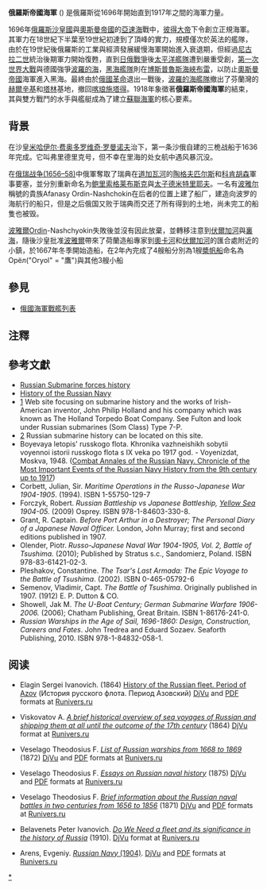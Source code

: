{{for|现代俄国海军|俄罗斯海军}}
{{Infobox military unit
| unit_name               = 俄羅斯帝國海軍
| image                   = 
| caption                 = 
| dates                   = 1696–1917
| country                 = {{Flag icon|Russia}} [[俄罗斯沙皇国|俄罗斯沙皇国]]<br />{{flag|Russian Empire}}
| allegiance              = 
| branch                  = 
| type                    = [[海軍|海軍]]
| role                    = 
| size                    = 
| command_structure       = 
| current_commander       = 
| garrison                = 
| ceremonial_chief        = 
| colonel_of_the_regiment = 
| nickname                = 
| patron                  = 
| motto                   = 
| colors                  = 
| march                   = 
| mascot                  = 
| battles                 = [[第二次俄土戰爭|第二次俄土戰爭(1686–1700)]]<br>[[大北方戰爭|大北方戰爭]]<br>[[拿破崙戰爭|拿破崙戰爭]]<br>[[第五次俄土戰爭|第五次俄土戰爭(1768–1774)]]<br>[[克里米亞戰爭|克里米亞戰爭]]<br>[[日俄戰爭|日俄戰爭]]<br>[[第一次世界大戰|第一次世界大戰]]<br>[[俄國內戰|俄國內戰]]
| notable_commanders      = 
| anniversaries           = 
<!-- Insignia -->
|identification_symbol         = [[File:Naval_ensign_of_Russia.svg|border]]
|identification_symbol_label   = 軍艦旗
|identification_symbol_2       = [[File:Naval_Jack_of_Russia.svg|border]]
|identification_symbol_2_label = 艦首旗
}}

'''俄羅斯帝國海軍''' ({{Lang-ru|Российский императорский флот}}) 是俄羅斯從1696年開始直到1917年之間的海軍力量。

1696年[[俄羅斯沙皇國|俄羅斯沙皇國]]與[[奧斯曼帝國|奧斯曼帝國]]的[[亞速海|亞速海]]戰中，[[彼得大帝|彼得大帝]]下令創立正規海軍。其軍力在18世紀下半葉至19世紀初達到了頂峰的實力，規模僅次於英法的艦隊，由於在19世紀後俄羅斯的工業與經濟發展緩慢海軍開始進入衰退期，但經過[[尼古拉二世_(俄罗斯)|尼古拉二世]]統治後期軍力開始復甦，直到[[日俄戰爭|日俄戰爭]]後[[太平洋艦隊|太平洋艦隊]]遭到嚴重受創，[[第一次世界大戰|第一次世界大戰]]與德國強爭[[波羅的海|波羅的海]]，[[黑海艦隊|黑海艦隊]]則在[[伊斯坦布尔海峡|博斯普魯斯海峽布雷]]，以防止[[奧斯曼帝國|奧斯曼帝國]]海軍進入黑海。最終由於[[俄國革命|俄國革命]]退出一戰後，[[波羅的海艦隊|波羅的海艦隊]]撤出了芬蘭灣的[[赫爾辛基|赫爾辛基]]和[[塔林|塔林]]基地，撤回[[喀琅施塔得|喀琅施塔得]]。1918年象徵著'''俄羅斯帝國海軍'''的結束，其與雙方戰鬥的水手與艦艇成為了建立[[蘇聯海軍|蘇聯海軍]]的核心要素。

==背景==
在沙皇[[米哈伊尔·费奥多罗维奇·罗曼诺夫|米哈伊尔·费奥多罗维奇·罗曼诺夫]]治下，第一条沙俄自建的三桅战船于1636年完成。它叫弗里德里克号，但不幸在里海的处女航中遇风暴沉没。

在[[俄瑞战争(1656–58)|俄瑞战争(1656–58)]]中俄軍奪取了瑞典在[[道加瓦河|道加瓦河]]的[[陶格夫匹尔斯|陶格夫匹尔斯]]和[[科肯胡森|科肯胡森]]軍事要塞，並分別重新命名为[[鲍里索格莱布斯克|鲍里索格莱布斯克]]與[[太子德米特里耶夫|太子德米特里耶夫]]。一名有[[波雅尔|波雅尔]]稱號的貴族Afanasy Ordin-Nashchokin在后者的位置上建了船厂，建造向波罗的海航行的船只，但是之后俄国又败于瑞典而交还了所有得到的土地，尚未完工的船隻也被毁。

[[波雅爾|波雅爾]]Ordin-Nashchyokin失敗後並沒有因此放棄，並轉移注意到[[伏爾加河|伏爾加河]]與[[裏海|裏海]]，隨後沙皇批准[[波雅爾|波雅爾]]帶來了荷蘭造船專家到[[奧卡河|奧卡河]]和[[伏爾加河|伏爾加河]]的匯合處附近的小鎮，於1667年冬季開始造船，在2年內完成了4艘船分別為1艘[[槳帆船|槳帆船]]命名為 Орёл("Oryol" = "鷹")與其他3艘小船

==參見==
* [[俄國海軍戰艦列表|俄國海軍戰艦列表]]

==注釋==
{{Reflist|2}}

==參考文獻==
{{refbegin}}
* [http://rusnavy.com/history/branches/sub/index.htm Russian Submarine forces history]{{Wayback|url=http://rusnavy.com/history/branches/sub/index.htm |date=20140901074114 }}
* [http://www.neva.ru/EXPO96/book/book-cont.html History of the Russian Navy]{{Wayback|url=http://www.neva.ru/EXPO96/book/book-cont.html |date=20160610083056 }}
* [https://www.webcitation.org/query?url=http://www.geocities.com/gwmccue&date=2009-10-25+23:37:32] Web site focusing on submarine history and the works of Irish-American inventor, John Philip Holland and his company which was known as The Holland Torpedo Boat Company. See Fulton and look under Russian submarines (Som Class) Type 7-P.
* [http://flot.com/users/lapin/imperial/index.html] {{Wayback|url=http://flot.com/users/lapin/imperial/index.html |date=20220506181616 }} Russian submarine history can be located on this site.
* Boyevaya letopis' russkogo flota. Khronika vazhneishikh sobytii voyennoi istorii russkogo flota s IX veka po 1917 god. - Voyenizdat, Moskva, 1948. ([http://militera.lib.ru/h/boevaya_letopis_flota/index.html Combat Annales of the Russian Navy. Chronicle of the Most Important Events of the Russian Navy History from the 9th century up to 1917]{{Wayback|url=http://militera.lib.ru/h/boevaya_letopis_flota/index.html |date=20130130114247 }})
* Corbett, Julian, Sir. ''Maritime Operations in the Russo-Japanese War 1904-1905''. (1994). ISBN 1-55750-129-7
* Forczyk, Robert. ''Russian Battleship vs Japanese Battleship, [[Yellow_Sea|Yellow Sea]] 1904-05.'' (2009) Osprey. ISBN 978-1-84603-330-8.
* Grant, R. Captain. ''Before Port Arthur in a Destroyer; The Personal Diary of a Japanese Naval Officer.'' London, John Murray; first and second editions published in 1907.
* Olender, Piotr. ''Russo-Japanese Naval War 1904-1905, Vol. 2, Battle of Tsushima.'' (2010); Published by Stratus s.c., Sandomierz, Poland.  ISBN 978-83-61421-02-3.
* Pleshakov, Constantine. ''The Tsar's Last Armada: The Epic Voyage to the Battle of Tsushima''.  (2002). ISBN 0-465-05792-6
* Semenov, Vladimir, Capt. ''The Battle of Tsushima''. Originally published in 1907. (1912) E. P. Dutton & CO.
* Showell, Jak M. ''The U-Boat Century; German Submarine Warfare 1906-2006.'' (2006); Chatham Publishing, Great Britain. ISBN 1-86176-241-0.
* ''Russian Warships in the Age of Sail, 1696-1860: Design, Construction, Careers and Fates''. John Tredrea and Eduard Sozaev. Seaforth Publishing, 2010. ISBN 978-1-84832-058-1.
{{refend}}

==阅读==
{{commonscat|Ships of the Imperial Russian Navy}}
* {{ru icon}} Elagin Sergei Ivanovich. (1864) [http://new.runivers.ru/lib/book4393/53196/ History of the Russian fleet. Period of Azov]{{Wayback|url=http://new.runivers.ru/lib/book4393/53196/ |date=20101106121846 }} (История русского флота. Период Азовский) [[DjVu|DjVu]] and [[PDF|PDF]] formats at [[Runivers.ru|Runivers.ru]]
* {{ru icon}} Viskovatov A. [http://new.runivers.ru/lib/book3325/17012/ ''A brief historical overview of sea voyages of Russian and shipping them at all until the outcome of the 17th century''] {{Wayback|url=http://new.runivers.ru/lib/book3325/17012/ |date=20211205035224 }} (1864) [[DjVu|DjVu]] format at [[Runivers.ru|Runivers.ru]]
* {{ru icon}} Veselago Theodosius F. [http://new.runivers.ru/lib/book3162/10074/ ''List of Russian warships from 1668 to 1869''] {{Wayback|url=http://new.runivers.ru/lib/book3162/10074/ |date=20211205040709 }} (1872) [[DjVu|DjVu]] and [[PDF|PDF]] formats at [[Runivers.ru|Runivers.ru]]
* {{ru icon}} Veselago Theodosius F. [http://new.runivers.ru/lib/book3113/9790/ ''Essays on Russian naval history''] {{Wayback|url=http://new.runivers.ru/lib/book3113/9790/ |date=20211116025315 }} (1875) [[DjVu|DjVu]] and [[PDF|PDF]] formats at [[Runivers.ru|Runivers.ru]]
* {{ru icon}} Veselago Theodosius F. [http://new.runivers.ru/lib/book3103/9768/ ''Brief information about the Russian naval battles in two centuries from 1656 to 1856''] {{Wayback|url=http://new.runivers.ru/lib/book3103/9768/ |date=20211205035222 }} (1871) [[DjVu|DjVu]] and [[PDF|PDF]] formats at [[Runivers.ru|Runivers.ru]]
* {{ru icon}} Belavenets Peter Ivanovich. [http://new.runivers.ru/lib/book3365/17217/ ''Do We Need a fleet and its significance in the history of Russia''] {{Wayback|url=http://new.runivers.ru/lib/book3365/17217/ |date=20211205040754 }} (1910). [[DjVu|DjVu]] format at [[Runivers.ru|Runivers.ru]]
* {{ru icon}} Arens, Evgeniy. [http://new.runivers.ru/lib/book3150/10058/ ''Russian Navy'' (1904)]{{Wayback|url=http://new.runivers.ru/lib/book3150/10058/ |date=20101219173224 }}. [[DjVu|DjVu]] and [[PDF|PDF]] formats at [[Runivers.ru|Runivers.ru]]

[[Category:俄罗斯帝国海军|*]]